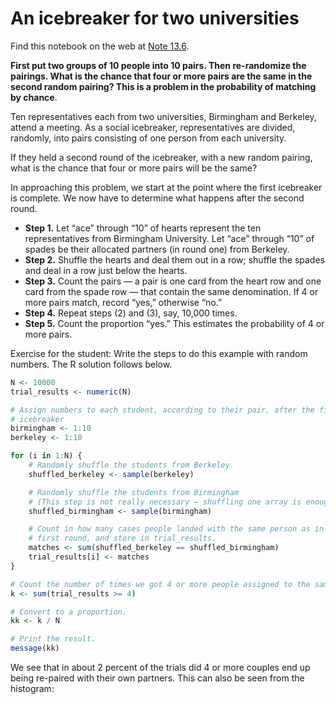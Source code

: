 # An icebreaker for two universities


Find this notebook on the web at
<a class="quarto-xref" href="https://resampling-stats.github.io/edition-3-r/probability_theory_4_finite.html#nte-university_icebreaker">Note <span>13.6</span></a>.

**First put two groups of 10 people into 10 pairs. Then re-randomize the
pairings. What is the chance that four or more pairs are the same in the
second random pairing? This is a problem in the probability of matching
by chance**.

Ten representatives each from two universities, Birmingham and Berkeley,
attend a meeting. As a social icebreaker, representatives are divided,
randomly, into pairs consisting of one person from each university.

If they held a second round of the icebreaker, with a new random
pairing, what is the chance that four or more pairs will be the same?

In approaching this problem, we start at the point where the first
icebreaker is complete. We now have to determine what happens after the
second round.

- **Step 1.** Let “ace” through “10” of hearts represent the ten
  representatives from Birmingham University. Let “ace” through “10” of
  spades be their allocated partners (in round one) from Berkeley.
- **Step 2.** Shuffle the hearts and deal them out in a row; shuffle the
  spades and deal in a row just below the hearts.
- **Step 3.** Count the pairs — a pair is one card from the heart row
  and one card from the spade row — that contain the same denomination.
  If 4 or more pairs match, record “yes,” otherwise “no.”
- **Step 4.** Repeat steps (2) and (3), say, 10,000 times.
- **Step 5.** Count the proportion “yes.” This estimates the probability
  of 4 or more pairs.

Exercise for the student: Write the steps to do this example with random
numbers. The R solution follows below.

```r
N <- 10000
trial_results <- numeric(N)

# Assign numbers to each student, according to their pair, after the first
# icebreaker
birmingham <- 1:10
berkeley <- 1:10

for (i in 1:N) {
    # Randomly shuffle the students from Berkeley
    shuffled_berkeley <- sample(berkeley)

    # Randomly shuffle the students from Birmingham
    # (This step is not really necessary — shuffling one array is enough to make the matching random.)
    shuffled_birmingham <- sample(birmingham)

    # Count in how many cases people landed with the same person as in the
    # first round, and store in trial_results.
    matches <- sum(shuffled_berkeley == shuffled_birmingham)
    trial_results[i] <- matches
}

# Count the number of times we got 4 or more people assigned to the same person
k <- sum(trial_results >= 4)

# Convert to a proportion.
kk <- k / N

# Print the result.
message(kk)
```

We see that in about 2 percent of the trials did 4 or more couples end
up being re-paired with their own partners. This can also be seen from
the histogram:
